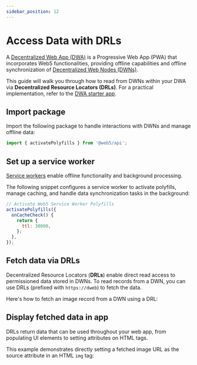 ```yaml
---
sidebar_position: 12
---
```



# Access Data with DRLs

A [Decentralized Web App (DWA)](/blog/dwas-vs-pwas) is a Progressive Web App (PWA) that incorporates Web5 functionalities, providing offline capabilities and offline synchronization of [Decentralized Web Nodes (DWNs)](/docs/web5/decentralized-web-nodes/what-are-dwns/). 

This guide will walk you through how to read from DWNs within your DWA via **Decentralized Resource Locators (DRLs)**. For a practical implementation, refer to the [DWA starter app](https://github.com/TBD54566975/dwa-starter).

## Import package

Import the following package to handle interactions with DWNs and manage offline data:

```js
import { activatePolyfills } from '@web5/api';
```

## Set up a service worker
[Service workers](https://web.dev/learn/pwa/service-workers) enable offline functionality and background processing.

The following snippet configures a service worker to activate polyfills, manage caching, and handle data synchronization tasks in the background:

```js
// Activate Web5 Service Worker Polyfills
activatePolyfills({
  onCacheCheck() {
    return {
      ttl: 30000,
    };
  },
});
```

## Fetch data via DRLs

Decentralized Resource Locators (**DRLs**) enable direct read access to permissioned data stored in DWNs. To read records from a DWN, you can use DRLs (prefixed with `https://dweb`) to fetch the data. 

Here's how to fetch an image record from a DWN using a DRL:

<CodeSnippet snippetName="drlFetchReadRecord"/>

## Display fetched data in app

DRLs return data that can be used throughout your web app, from populating UI elements to setting attributes on HTML tags. 

This example demonstrates directly setting a fetched image URL as the source attribute in an HTML `img` tag:

<CodeSnippet snippetName="renderImageUrlTag"/>

